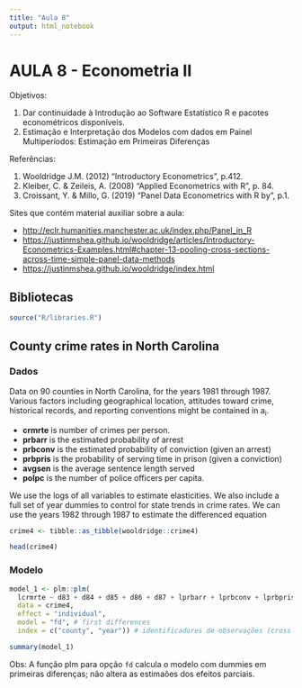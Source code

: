 ```yaml
---
title: "Aula 8"
output: html_notebook
---
```


# AULA 8 - Econometria II

Objetivos:

1.  Dar continuidade à Introdução ao Software Estatístico R e pacotes econométricos disponíveis.
2.  Estimação e Interpretação dos Modelos com dados em Painel Multiperíodos: Estimação em Primeiras Diferenças

Referências:

1.  Wooldridge J.M. (2012) "Introductory Econometrics", p.412.
2.  Kleiber, C. & Zeileis, A. (2008) "Applied Econometrics with R", p. 84.
3.  Croissant, Y. & Millo, G. (2019) "Panel Data Econometrics with R by", p.1.

Sites que contém material auxiliar sobre a aula:

-   <http://eclr.humanities.manchester.ac.uk/index.php/Panel_in_R>
-   <https://justinmshea.github.io/wooldridge/articles/Introductory-Econometrics-Examples.html#chapter-13-pooling-cross-sections-across-time-simple-panel-data-methods>
-   <https://justinmshea.github.io/wooldridge/index.html>

## Bibliotecas

```r
source("R/libraries.R")
```

## County crime rates in North Carolina

### Dados

Data on 90 counties in North Carolina, for the years 1981 through 1987. Various factors including geographical location, attitudes toward crime, historical records, and reporting conventions might be contained in a~i~.

-   **crmrte** is number of crimes per person.
-   **prbarr** is the estimated probability of arrest
-   **prbconv** is the estimated probability of conviction (given an arrest)
-   **prbpris** is the probability of serving time in prison (given a conviction)
-   **avgsen** is the average sentence length served
-   **polpc** is the number of police officers per capita.

We use the logs of all variables to estimate elasticities. We also include a full set of year dummies to control for state trends in crime rates. We can use the years 1982 through 1987 to estimate the differenced equation

```r
crime4 <- tibble::as_tibble(wooldridge::crime4)

head(crime4)
```

### Modelo

```r
model_1 <- plm::plm(
  lcrmrte ~ d83 + d84 + d85 + d86 + d87 + lprbarr + lprbconv + lprbpris + lavgsen + lpolpc, 
  data = crime4, 
  effect = "individual", 
  model = "fd", # first differences 
  index = c("county", "year")) # identificadores de observações (cross section e temporal)

summary(model_1)
```

Obs: A função plm para opção `fd` calcula o modelo com dummies em primeiras diferenças; não altera as estimaões dos efeitos parciais.
